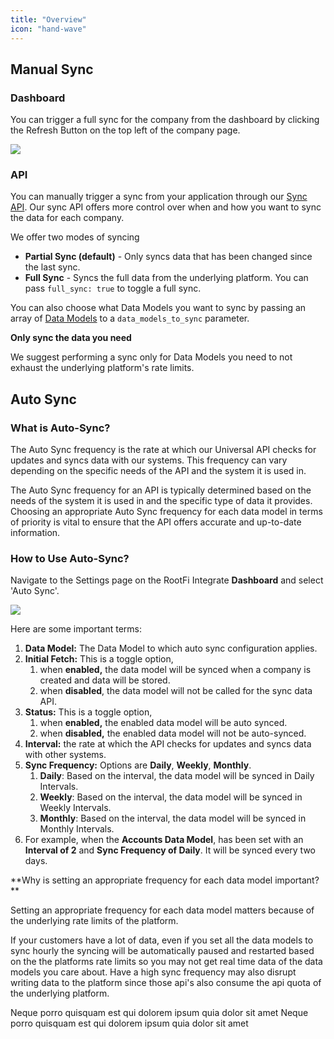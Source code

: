 ```yaml
---
title: "Overview"
icon: "hand-wave"
---
```


## Manual Sync

### Dashboard

You can trigger a full sync for the company from the dashboard by clicking the Refresh Button on the top left of the company page.

![](/images/81af569-image.png)

### API

You can manually trigger a sync from your application through our [Sync API](https://postman.rootfi.dev/#6ca4c34c-bbf3-4bbe-9c29-65061b0daca1). Our sync API offers more control over when and how you want to sync the data for each company.

We offer two modes of syncing

- **Partial Sync (default)** \- Only syncs data that has been changed since the last sync.
- **Full Sync** \- Syncs the full data from the underlying platform. You can pass `full_sync: true` to toggle a full sync.

You can also choose what Data Models you want to sync by passing an array of [Data Models](/docs/enums#data-models) to a `data_models_to_sync` parameter.

<Warning>

**Only sync the data you need**

We suggest performing a sync only for Data Models you need to not exhaust the underlying platform's rate limits.

</Warning>
  
## Auto Sync

### What is Auto-Sync?

The Auto Sync frequency is the rate at which our Universal API checks for updates and syncs data with our systems. This frequency can vary depending on the specific needs of the API and the system it is used in.

The Auto Sync frequency for an API is typically determined based on the needs of the system it is used in and the specific type of data it provides. Choosing an appropriate Auto Sync frequency for each data model in terms of priority is vital to ensure that the API offers accurate and up-to-date information.

### How to Use Auto-Sync?

Navigate to the Settings page on the RootFi Integrate **Dashboard** and select 'Auto Sync'.

![](/images/d3b6795-Screenshot_2022-12-19_at_16.08.02.png)

Here are some important terms:

1. **Data Model:** The Data Model to which auto sync configuration applies.
2. **Initial Fetch:** This is a toggle option,
   1. when **enabled,** the data model will be synced when a company is created and data will be stored.
   2. when **disabled**, the data model will not be called for the sync data API.
3. **Status:** This is a toggle option,
   1. when **enabled,** the enabled data model will be auto synced.
   2. when **disabled,** the enabled data model will not be auto-synced.
4. **Interval:** the rate at which the API checks for updates and syncs data with other systems.
5. **Sync Frequency:** Options are **Daily**, **Weekly**, **Monthly**.
   1. **Daily**: Based on the interval, the data model will be synced in Daily Intervals.
   2. **Weekly**: Based on the interval, the data model will be synced in Weekly Intervals.
   3. **Monthly**: Based on the interval, the data model will be synced in Monthly Intervals.
6. For example, when the **Accounts Data Model**, has been set with an **Interval of 2** and **Sync Frequency of Daily**. It will be synced every two days.

<Note>
   **Why is setting an appropriate frequency for each data model important?**

Setting an appropriate frequency for each data model matters because of the underlying rate limits of the platform.

If your customers have a lot of data, even if you set all the data models to sync hourly the syncing will be automatically paused and restarted based on the the platforms rate limits so you may not get real time data of the data models you care about. Have a high sync frequency may also disrupt writing data to the platform since those api's also consume the api quota of the underlying platform.

</Note>

<CardGroup cols={2}>
  <Card title="Auto Sync" icon="square-1" href="./auto-sync">
    Neque porro quisquam est qui dolorem ipsum quia dolor sit amet
  </Card>
  <Card title="Manual Sync" icon="square-2" href="./manual-sync">
    Neque porro quisquam est qui dolorem ipsum quia dolor sit amet
  </Card>
</CardGroup>
